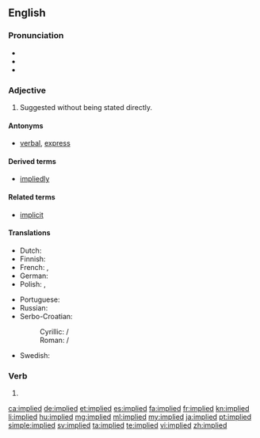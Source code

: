 ==English==

===Pronunciation===
* {{IPA|/ɪmˈplaɪd/|lang=en}}
* {{audio|en-us-implied.ogg|Audio (US)|lang=en}}
* {{rhymes|aɪd|lang=en}}

===Adjective===
{{en-adj}}

# Suggested without being stated directly.

====Antonyms====
* {{sense|suggested without being stated}} [[verbal]], [[express]]

====Derived terms====
* [[impliedly]]

====Related terms====
* [[implicit]]

====Translations====
{{trans-top|suggested without being stated directly}}
* Dutch: {{t|nl|onrechtstreeks}}
* Finnish: {{t|fi|epäsuora}}
* French: {{t+|fr|sous-entendu}}, {{t+|fr|implicite}}
* German: {{t+|de|impliziert}}
* Polish: {{t|pl|nie wprost}}, {{t|pl|dorozumiany|m}}
{{trans-mid}}
* Portuguese: {{t+|pt|subentendido}}
* Russian: {{t|ru|подразумеваемый|tr=podrazumevájemyj|sc=Cyrl}}
* Serbo-Croatian:
*: Cyrillic: {{t|sh|подразумеван|m}} / {{t|sh|подразумијеван|m}}
*: Roman: {{t|sh|podrazumevan|m}} / {{t+|sh|podrazumijevan|m}}
* Swedish: {{t+|sv|underförstådd}}
{{trans-bottom}}

===Verb===
{{head|en|verb form}}

# {{en-past of|imply}}

[[ca:implied]]
[[de:implied]]
[[et:implied]]
[[es:implied]]
[[fa:implied]]
[[fr:implied]]
[[kn:implied]]
[[li:implied]]
[[hu:implied]]
[[mg:implied]]
[[ml:implied]]
[[my:implied]]
[[ja:implied]]
[[pt:implied]]
[[simple:implied]]
[[sv:implied]]
[[ta:implied]]
[[te:implied]]
[[vi:implied]]
[[zh:implied]]